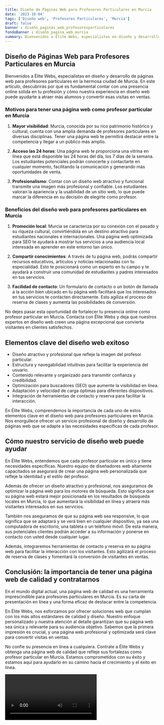 ```yaml
---
title: Diseño de Páginas Web para Profesores Particulares en Murcia
date: '2023-10-04'
tags: ['Diseño web', 'Profesores Particulares', 'Murcia']
draft: false
banner : diseño_paginas_web_profesoresparticulares
fondoBanner : diseño_pagina_web_murcia
summary: Bienvenidos a Élite Webs, especialistas en diseño y desarrollo de páginas web para profesores particulares en la hermosa ciudad de Murcia. En este artículo, descubrirás por qué es fundamental contar con una presencia online sólida en tu profesión y cómo nuestra experiencia en diseño web puede ayudarte a atraer más alumnos y convertir esas visitas en ventas.
---
```


## Diseño de Páginas Web para Profesores Particulares en Murcia

Bienvenidos a Élite Webs, especialistas en diseño y desarrollo de páginas web para profesores particulares en la hermosa ciudad de Murcia. En este artículo, descubrirás por qué es fundamental contar con una presencia online sólida en tu profesión y cómo nuestra experiencia en diseño web puede ayudarte a atraer más alumnos y convertir esas visitas en ventas.

### Motivos para tener una página web como profesor particular en Murcia

1. **Mayor visibilidad**: Murcia, conocida por su rico patrimonio histórico y cultural, cuenta con una amplia demanda de profesores particulares en diversas disciplinas. Tener una página web te permitirá destacar entre la competencia y llegar a un público más amplio.

2. **Acceso las 24 horas**: Una página web te proporciona una vitrina en línea que está disponible las 24 horas del día, los 7 días de la semana. Los estudiantes potenciales podrán conocerte y contactarte en cualquier momento, facilitando la comunicación y generando más oportunidades de venta.

3. **Profesionalismo**: Contar con un diseño web atractivo y funcional transmite una imagen más profesional y confiable. Los estudiantes valoran la apariencia y la usabilidad de un sitio web, lo que puede marcar la diferencia en su decisión de elegirte como profesor.

### Beneficios del diseño web para profesores particulares en Murcia

1. **Promoción local**: Murcia se caracteriza por su conexión con el pasado y su riqueza cultural, convirtiéndola en un destino atractivo para estudiantes nacionales e internacionales. Una página web optimizada para SEO te ayudará a mostrar tus servicios a una audiencia local interesada en aprender en este entorno tan único.

2. **Compartir conocimientos**: A través de tu página web, podrás compartir recursos educativos, artículos y noticias relacionadas con tu especialidad. Esto te posicionará como un experto en tu campo y te ayudará a construir una comunidad de estudiantes y padres interesados en tus servicios.

3. **Facilidad de contacto**: Un formulario de contacto o un botón de llamada a la acción bien ubicado en tu página web facilitará que los interesados en tus servicios te contacten directamente. Esto agiliza el proceso de reserva de clases y aumenta las posibilidades de conversión.

No dejes pasar esta oportunidad de fortalecer tu presencia online como profesor particular en Murcia. Contacta con Élite Webs y deja que nuestros expertos en diseño web creen una página excepcional que convierta visitantes en clientes satisfechos.

<GifSeo />

<Cta />

## Elementos clave del diseño web exitoso

- Diseño atractivo y profesional que refleje la imagen del profesor particular.
- Estructura y navegabilidad intuitivas para facilitar la experiencia del usuario.
- Contenido relevante y organizado para transmitir confianza y credibilidad.
- Optimización para buscadores (SEO) que aumente la visibilidad en línea.
- Adaptación y velocidad de carga óptimas para diferentes dispositivos.
- Integración de herramientas de contacto y reserva para facilitar la interacción.

En Élite Webs, comprendemos la importancia de cada uno de estos elementos clave en el diseño web para profesores particulares en Murcia. Nos enorgullece ofrecer un servicio profesional de diseño y desarrollo de páginas web que se adapte a las necesidades específicas de cada profesor.

## Cómo nuestro servicio de diseño web puede ayudar

En Élite Webs, entendemos que cada profesor particular es único y tiene necesidades específicas. Nuestro equipo de diseñadores web altamente capacitados se asegurará de crear una página web personalizada que refleje la identidad y el estilo del profesor.

Además de ofrecer un diseño atractivo y profesional, nos aseguramos de optimizar la página web para los motores de búsqueda. Esto significa que su página web estará mejor posicionada en los resultados de búsqueda locales en Murcia, lo que aumentará la visibilidad en línea y atraerá más visitantes interesados en sus servicios.

También nos aseguramos de que su página web sea responsive, lo que significa que se adaptará y se verá bien en cualquier dispositivo, ya sea una computadora de escritorio, una tableta o un teléfono móvil. De esta manera, sus potenciales clientes podrán acceder a su información y ponerse en contacto con usted desde cualquier lugar.

Además, integraremos herramientas de contacto y reserva en su página web para facilitar la interacción con los visitantes. Esto agilizará el proceso de reserva de clases y fomentará la conversión de visitantes en ventas.

## Conclusión: la importancia de tener una página web de calidad y contratarnos

En el mundo digital actual, una página web de calidad es una herramienta imprescindible para profesores particulares en Murcia. Es su carta de presentación en línea y una forma eficaz de destacar entre la competencia.

En Élite Webs, nos esforzamos por ofrecer soluciones web que cumplan con los más altos estándares de calidad y diseño. Nuestro enfoque personalizado y nuestra atención al detalle garantizan que su página web sea única y relevante para su audiencia objetivo. Sabemos que la primera impresión es crucial, y una página web profesional y optimizada será clave para convertir visitas en ventas.

No confíe su presencia en línea a cualquiera. Contrate a Élite Webs y obtenga una página web de calidad que refleje sus fortalezas como profesor particular en Murcia. Estamos comprometidos con su éxito y estamos aquí para ayudarlo en su camino hacia el crecimiento y el éxito en línea.

<Video />

<CtaBot job='Profesores Particulares' city='Murcia'/>

<Gmaps query='Murcia+españa+maps' />